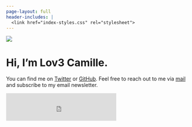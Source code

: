 ```yaml
---
page-layout: full
header-includes: |
  <link href="index-styles.css" rel="stylesheet">
---
```


::: {.grid}

::: {.g-col-12 .g-col-md-6 id='bio-pic'}
![](profile.jpg)
:::

::: {.g-col-12 .g-col-md-6 id='about-me-text'}
# Hi, I'm Lov3 Camille.

You can find me on [Twitter](https://twitter.com/lov3camille_) or [GitHub](https://github.com/Lov3Camille).
Feel free to reach out to me via [mail](mailto:lov3camille@gmail.com) and subscribe to my email newsletter.


<iframe src="https://embeds.beehiiv.com/883082d6-570e-4f11-89d1-059d97842041?slim=true" data-test-id="beehiiv-embed" frameborder="0" scrolling="no" style="margin: 0; border-radius: 0px !important; background-color: transparent; height: 75px"></iframe>
:::

:::